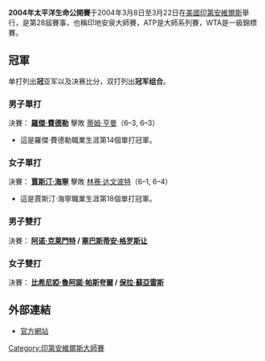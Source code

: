 {{TennisEventInfo|2004|太平洋生命公開賽|
| date=3月8日 - 3月22日
| edition=28屆
| champms= {{flagicon|SUI}} [[羅傑·費德勒|羅傑·費德勒]]
| champws= {{flagicon|BEL}} [[賈斯汀·海寧|賈斯汀·海寧]]
| champmd= {{flagicon|FRA}} [[阿诺·克莱芒|阿诺·克莱門特]] / {{flagicon|FRA}} [[塞巴斯蒂安·格罗斯让|塞巴斯蒂安·格罗斯让]]
| champwd= {{flagicon|ESP}} [[比希尼婭·魯阿諾·帕斯夸爾|比希尼婭·魯阿諾·帕斯夸爾]] / {{flagicon|ARG}} [[保拉·蘇亞雷斯|保拉·蘇亞雷斯]]
}}
{{noteTA
|G1=Tennis
|1=zh-hans:半决赛; zh-hk:準決賽; zh-tw:四強;
|2=zh-hans:四分之一决赛; zh-hk:半準決賽; zh-tw:八強;
|3=zh-hans:太平洋寿险杯;zh-hk:太平洋生命公開賽;zh-tw:太平洋人壽網賽;
}}

'''2004年太平洋生命公開賽'''于2004年3月8日至3月22日在[[美國|美國]][[印第安維爾斯|印第安維爾斯]]舉行，是第28屆賽事，也稱印地安泉大師賽，ATP是大師系列賽，WTA是一級錦標賽。

==冠軍==
单打列出'''冠'''亚军以及决赛比分，双打列出'''冠军组合'''。
===男子單打===
{{main|2004年太平洋生命公開賽男子單打比賽}}
決賽：'''{{flagicon|SUI}} [[羅傑·費德勒|羅傑·費德勒]]''' 擊敗 {{flagicon|GBR}} [[蒂姆·亨曼|蒂姆·亨曼]]（6–3, 6–3）
*這是羅傑·費德勒職業生涯第14個單打冠軍。

===女子單打===
{{main|2004年太平洋生命公開賽女子單打比賽}}
決賽：'''{{flagicon|BEL}} [[賈斯汀·海寧|賈斯汀·海寧]]''' 擊敗 {{flagicon|USA}} [[林赛·达文波特|林赛·达文波特]]（6–1, 6–4）
*這是賈斯汀·海寧職業生涯第18個單打冠軍。

===男子雙打===
{{main|2004年太平洋生命公開賽男子雙打比賽}}
決賽：'''{{flagicon|FRA}} [[阿诺·克莱芒|阿诺·克莱門特]] / {{flagicon|FRA}} [[塞巴斯蒂安·格罗斯让|塞巴斯蒂安·格罗斯让]]'''

===女子雙打===
{{main|2004年太平洋生命公開賽女子雙打比賽}}
決賽：'''{{flagicon|ESP}} [[比希尼婭·魯阿諾·帕斯夸爾|比希尼婭·魯阿諾·帕斯夸爾]] / {{flagicon|ARG}} [[保拉·蘇亞雷斯|保拉·蘇亞雷斯]]'''

==外部連結==
*[https://web.archive.org/web/20100529230855/http://www.bnpparibasopen.org/ 官方網站]

{{印第安維爾斯大師賽}}
{{DEFAULTSORT:BNP Paribas Open}}
[[Category:印第安維爾斯大師賽|Category:印第安維爾斯大師賽]]